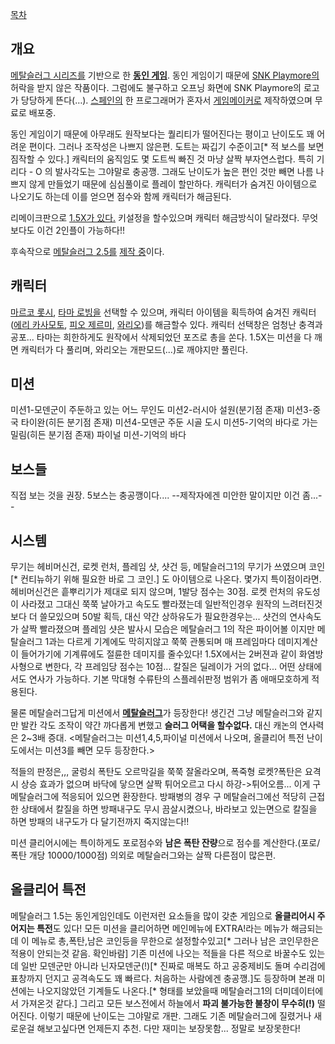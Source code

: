 [[목차]]
== 개요 ==
[[메탈슬러그 시리즈]]를 기반으로 한 '''[[동인 게임]]'''. 동인 게임이기 때문에 [[SNK Playmore]]의 허락을 받지 않은 작품이다. 그럼에도 불구하고 오프닝 화면에 SNK Playmore의 로고가 당당하게 뜬다(…).
[[스페인]]의 한 프로그래머가 혼자서 [[게임메이커]]로 제작하였으며 무료로 배포중.

동인 게임이기 때문에 아무래도 원작보다는 퀄리티가 떨어진다는 평이고 난이도도 꽤 어려운 편이다. 그러나 조작성은 나쁘지 않은편. 도트는 짜깁기 수준이고[* 적 보스를 보면 짐작할 수 있다.] 캐릭터의 움직임도 몇 도트씩 빠진 것 마냥 살짝 부자연스럽다. 특히 기리다 - O 의 발사각도는 그야말로 충공깽. 그래도 난이도가 높은 편인 것만 빼면 나름 나쁘지 않게 만들었기 때문에 심심풀이로 플레이 할만하다. 캐릭터가 숨겨진 아이템으로 나오기도 하는데 이를 얻으면 점수와 함께 캐릭터가 해금된다.

리메이크판으로 [http://www.youtube.com/watch?v=OI13T46k4iY 1.5X가 있다.]
키설정을 할수있으며 캐릭터 해금방식이 달라졌다. 무엇보다도 이건 2인플이 가능하다!!

후속작으로 [[메탈슬러그 2.5]]를 [http://www.youtube.com/watch?v=1-X4Dg0OVZ8 제작 중]이다.

== 캐릭터 ==
[[마르코 롯시]], [[타마 로빙]]을 선택할 수 있으며, 캐릭터 아이템을 획득하여 숨겨진 캐릭터([[에리 카사모토]], [[피오 제르미]], [[와리오]])를 해금할수 있다. 캐릭터 선택창은 엄청난 충격과 공포... 타마는 희한하게도 원작에서 삭제되었던 포즈로 총을 쏜다.
1.5X는 미션을 다 깨면 캐릭터가 다 풀리며, 와리오는 개판모드(...)로 깨야지만 풀린다.

== 미션 ==
미션1-모덴군이 주둔하고 있는 어느 무인도
미션2-러시아 설원(분기점 존재)
미션3-중국 타이완(히든 분기점 존재)
미션4-모덴군 주둔 시골 도시
미션5-기억의 바다로 가는 밀림(히든 분기점 존재)
파이널 미션-기억의 바다

== 보스들 ==
직접 보는 것을 권장. 5보스는 충공깽이다....
--제작자에겐 미안한 말이지만 이건 좀...--
== 시스템 ==
무기는 헤비머신건, 로켓 런처, 플레임 샷, 샷건 등, 메탈슬러그1의 무기가 쓰였으며 코인[* 컨티뉴하기 위해 필요한 바로 그 코인.] 도 아이템으로 나온다.
몇가지 특이점이라면.
헤비머신건은 흩뿌리기가 제대로 되지 않으며, 1발당 점수는 30점.
로켓 런처의 유도성이 사라졌고 그대신 쭉쭉 날아가고 속도도 빨라졌는데 일반적인경우 원작의 느려터진것보다 더 쓸모있으며 50발 획득, 대신 약간 상하유도가 필요한경우는...
샷건의 연사속도가 살짝 빨라졌으며 
플레임 샷은 발사시 모습은 메탈슬러그 1의 작은 파이어볼 이지만 메탈슬러그 1과는 다르게 기계에도 막히지않고 쭉쭉 관통되며 매 프레임마다 데미지계산이 들어가기에 기계류에도 절륜한 데미지를 줄수있다! 1.5X에서는 2버젼과 같이 화염방사형으로 변한다, 각 프레임당 점수는 10점...
칼질은 딜레이가 거의 없다... 어떤 상태에서도 연사가 가능하다.
기본 막대형 수류탄의 스플레쉬판정 범위가 좀 애매모호하게 적용된다.

물론 메탈슬러그답게 미션에서 '''[[메탈슬러그]]'''가 등장한다! 생긴건 그냥 메탈슬러그와 같지만 발칸 각도 조작이 약간 까다롭게 변했고 '''슬러그 어택을 할수없다.''' 대신 캐논의 연사력은 2~3배 증대.
<메탈슬러그는 미션1,4,5,파이널 미션에서 나오며, 올클리어 특전 난이도에서는 미션3를 빼면 모두 등장한다.>

적들의 판정은,,,
굴렁쇠 폭탄도 오르막길을 쭉쭉 잘올라오며,
폭죽형 로켓?폭탄은 요격시 상승 효과가 없으며 바닥에 닿으면 살짝 튀어오르고 다시 하강->튀어오름... 이게 구 메탈슬러그에 적응되어 있으면 환장한다.
방패병의 경우 구 메탈슬러그에선 적당히 근접한 상태에서 칼질을 하면 방패내구도 무시 끔살시켰으나, 바라보고 있는면으로 칼질을 하면 방패의 내구도가 다 달기전까지 죽지않는다!!

미션 클리어시에는 특이하게도 포로점수와 '''남은 폭탄 잔량'''으로 점수를 계산한다.(포로/폭탄 개당 10000/1000점) 의외로 메탈슬러그와는 살짝 다른점이 많은편.

== 올클리어 특전 ==
메탈슬러그 1.5는 동인게임인데도 이런저런 요소들을 많이 갖춘 게임으로 '''올클리어시 주어지는 특전'''도 있다!
모든 미션을 클리어하면 메인메뉴에 EXTRA!라는 메뉴가 해금되는데 이 메뉴로 총,폭탄,남은 코인등을 무한으로 설정할수있고[* 그러나 남은 코인무한은 적용이 안되는것 같음. 확인바람] 기존 미션에 나오는 적들을 다른 적으로 바꿀수도 있는데 일반 모덴군만 아니라 닌자모덴군(!)[* 진짜로 매복도 하고 공중제비도 돌며 수리검에 표창까지 던지고 공격속도도 꽤 빠르다. 처음하는 사람에겐 충공깽.]도 등장하며 본래 미션에는 나오지않았던 기계들도 나온다.[* 형태를 보았을때 메탈슬러그1의 더미데이터에서 가져온것 같다.] 그리고 모든 보스전에서 하늘에서 '''파괴 불가능한 불창이 무수히(!)''' 떨어진다. 이렇기 때문에 난이도는 그야말로 개판. 그래도 기존 메탈슬러그에 질렸거나 새로운걸 해보고싶다면 언제든지 추천. 다만 재미는 보장못함...
정말로 보장못한다!
